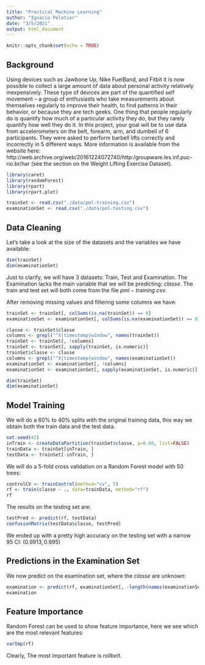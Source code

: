```yaml
---
title: "Practical Machine Learning"
author: "Ignacio Peletier"
date: "3/5/2021"
output: html_document
---
```


```r
knitr::opts_chunk$set(echo = TRUE)
```

## Background

Using devices such as Jawbone Up, Nike FuelBand, and Fitbit it is now possible to collect a large amount of data about personal activity relatively inexpensively. These type of devices are part of the quantified self movement – a group of enthusiasts who take measurements about themselves regularly to improve their health, to find patterns in their behavior, or because they are tech geeks. One thing that people regularly do is quantify how much of a particular activity they do, but they rarely quantify how well they do it. In this project, your goal will be to use data from accelerometers on the belt, forearm, arm, and dumbell of 6 participants. They were asked to perform barbell lifts correctly and incorrectly in 5 different ways. More information is available from the website here: http://web.archive.org/web/20161224072740/http:/groupware.les.inf.puc-rio.br/har (see the section on the Weight Lifting Exercise Dataset).



```r
library(caret)
library(randomForest)
library(rpart)
library(rpart.plot)

trainSet <- read.csv("./data/pml-training.csv")
examinationSet <- read.csv("./data/pml-testing.csv")

```

## Data Cleaning

Let's take a look at the size of the datasets and the variables we have available:

```r
dim(trainSet)
dim(examinationSet)
```

Just to clarify, we will have 3 datasets: Train, Test and Examination. The Examination lacks the 
main variable that we will be predicting: $classe$. The train and
test set will both come from the file $pml-training.csv$.

After removing missing values and filtering some columns we have:

```r
trainSet <- trainSet[, colSums(is.na(trainSet)) == 0]
examinationSet <- examinationSet[, colSums(is.na(examinationSet)) == 0]

classe <- trainSet$classe
columns <- grepl("^X|timestamp|window", names(trainSet))
trainSet <- trainSet[, !columns]
trainSet <- trainSet[, sapply(trainSet, is.numeric)]
trainSet$classe <- classe
columns <- grepl("^X|timestamp|window", names(examinationSet))
examinationSet <- examinationSet[, !columns]
examinationSet <- examinationSet[, sapply(examinationSet, is.numeric)]

dim(trainSet)
dim(examinationSet)
```

## Model Training

We will do a 60% to 40% splits with the original training data, this way we obtain
both the train data and the test data.

```r
set.seed(42)
inTrain <- createDataPartition(trainSet$classe, p=0.60, list=FALSE)
trainData <- trainSet[inTrain, ]
testData <- trainSet[-inTrain, ]
```

We will do a 5-fold cross validation on a Random Forest model with 50 trees:

```r
controlCV <- trainControl(method="cv", 5)
rf <- train(classe ~ ., data=trainData, method="rf")
rf
```

The results on the testing set are:

```r
testPred <- predict(rf, testData)
confusionMatrix(testData$classe, testPred)
```
We ended up with a pretty high accuracy on the testing set with a narrow $95%$ CI: $(0.9913, 0.995)$


## Predictions in the Examination Set

We now predict on the examination set, where the $classe$ are unknown:


```r
examination <- predict(rf, examinationSet[, -length(names(examinationSet))])
examination
```

## Feature Importance

Random Forest can be used to show feature importance, here we see which are the most relevant features:

```r
varImp(rf)
```

Clearly, The most important feature is $roll belt$.